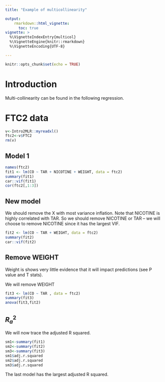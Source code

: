 ```yaml
---
title: "Example of multicollinearity"

output: 
    rmarkdown::html_vignette:
      toc: true
vignette: >
  %\VignetteIndexEntry{multicol}
  %\VignetteEngine{knitr::rmarkdown}
  %\VignetteEncoding{UTF-8}

---
```


```r
knitr::opts_chunk$set(echo = TRUE)
```

# Introduction

Multi-collinearity can be found in the following regression.

# FTC2 data

```r
v<-Intro2MLR::myreadxl()
ftc2<-v$FTC2
rm(v)
```



## Model 1

```r
names(ftc2)
fit1 <- lm(CO ~ TAR + NICOTINE + WEIGHT, data = ftc2)
summary(fit1)
car::vif(fit1)
cor(ftc2[,1:3])
```

## New model

We should remove the X with most variance inflation.  Note that NICOTINE is highly correlated with TAR. So we should remove NICOTINE or TAR -- we will choose to remove NICOTINE since it has the largest VIF.


```r
fit2 <- lm(CO ~ TAR + WEIGHT, data = ftc2)
summary(fit2)
car::vif(fit2)

```

## Remove WEIGHT

Weight is shows very little evidence that it will impact predictions (see P value and T stats).

We will remove WEIGHT



```r
fit3 <- lm(CO ~ TAR , data = ftc2)
summary(fit3)
anova(fit3,fit2)
```
## $R^2_a$

We will now trace the adjusted R squared.

```r
sm1<-summary(fit1)
sm2<-summary(fit2)
sm3<-summary(fit3)
sm1$adj.r.squared
sm2$adj.r.squared
sm3$adj.r.squared
```

The last model has the largest adjusted R squared.

